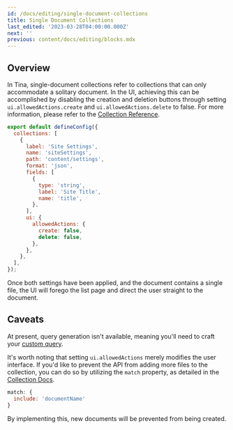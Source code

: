 ```yaml
---
id: /docs/editing/single-document-collections
title: Single Document Collections
last_edited: '2023-03-28T04:00:00.000Z'
next: ''
previous: content/docs/editing/blocks.mdx
---
```


## Overview

In Tina, single-document collections refer to collections that can only accommodate a solitary document. In the UI, achieving this can be accomplished by disabling the creation and deletion buttons through setting `ui.allowedActions.create` and `ui.allowedActions.delete` to false. For more information, please refer to the [Collection Reference](/docs/reference/collections/ "Collection reference").

```javascript
export default defineConfig({
  collections: [
    {
      label: 'Site Settings',
      name: 'siteSettings',
      path: 'content/settings',
      format: 'json',
      fields: [
        {
          type: 'string',
          label: 'Site Title',
          name: 'title',
        },
      ],
      ui: {
        allowedActions: {
          create: false,
          delete: false,
        },
      },
    },
  ],
});
```

Once both settings have been applied, and the document contains a single file, the UI will forego the list page and direct the user straight to the document.

<WebmEmbed embedSrc="/video/Single Collection Demo.webm"/>

## Caveats

At present, query generation isn't available, meaning you'll need to craft your [custom query](/docs/data-fetching/custom-queries/ "Custom Query Docs").

It's worth noting that setting `ui.allowedActions` merely modifies the user interface. If you'd like to prevent the API from adding more files to the collection, you can do so by utilizing the `match` property, as detailed in the [Collection Docs](/docs/reference/collections/#matchinclude).

```javascript
match: {
  include: 'documentName'
}
```

By implementing this, new documents will be prevented from being created.
